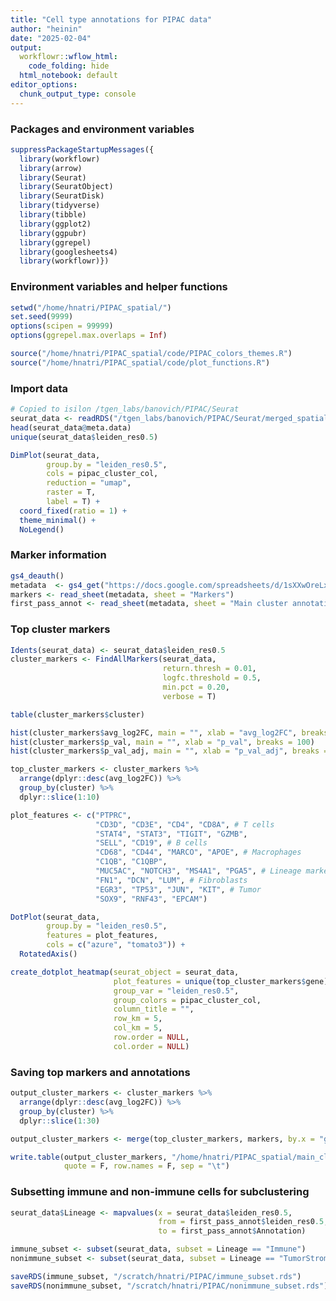 ```yaml
---
title: "Cell type annotations for PIPAC data"
author: "heinin"
date: "2025-02-04"
output:
  workflowr::wflow_html:
    code_folding: hide
  html_notebook: default
editor_options:
  chunk_output_type: console
---
```


### Packages and environment variables

```r

suppressPackageStartupMessages({
  library(workflowr)
  library(arrow)
  library(Seurat)
  library(SeuratObject)
  library(SeuratDisk)
  library(tidyverse)
  library(tibble)
  library(ggplot2)
  library(ggpubr)
  library(ggrepel)
  library(googlesheets4)
  library(workflowr)})

```

### Environment variables and helper functions

```r

setwd("/home/hnatri/PIPAC_spatial/")
set.seed(9999)
options(scipen = 99999)
options(ggrepel.max.overlaps = Inf)

source("/home/hnatri/PIPAC_spatial/code/PIPAC_colors_themes.R")
source("/home/hnatri/PIPAC_spatial/code/plot_functions.R")

```

### Import data

```r

# Copied to isilon /tgen_labs/banovich/PIPAC/Seurat
seurat_data <- readRDS("/tgen_labs/banovich/PIPAC/Seurat/merged_spatial_filtered_split_clustered_NC50_NN20_PC20_Seurat.rds")
head(seurat_data@meta.data)
unique(seurat_data$leiden_res0.5)

DimPlot(seurat_data,
        group.by = "leiden_res0.5",
        cols = pipac_cluster_col,
        reduction = "umap",
        raster = T,
        label = T) +
  coord_fixed(ratio = 1) +
  theme_minimal() +
  NoLegend()

```

### Marker information

```r

gs4_deauth()
metadata  <- gs4_get("https://docs.google.com/spreadsheets/d/1sXXwOreLxjMSUoPt79c6jmaQpluWkaxA5P5HfDsed3I/edit?usp=sharing")
markers <- read_sheet(metadata, sheet = "Markers")
first_pass_annot <- read_sheet(metadata, sheet = "Main cluster annotations")

```

### Top cluster markers

```r

Idents(seurat_data) <- seurat_data$leiden_res0.5
cluster_markers <- FindAllMarkers(seurat_data,
                                  return.thresh = 0.01,
                                  logfc.threshold = 0.5,
                                  min.pct = 0.20,
                                  verbose = T)

table(cluster_markers$cluster)

hist(cluster_markers$avg_log2FC, main = "", xlab = "avg_log2FC", breaks = 100)
hist(cluster_markers$p_val, main = "", xlab = "p_val", breaks = 100)
hist(cluster_markers$p_val_adj, main = "", xlab = "p_val_adj", breaks = 100)

top_cluster_markers <- cluster_markers %>%
  arrange(dplyr::desc(avg_log2FC)) %>%
  group_by(cluster) %>%
  dplyr::slice(1:10)

```

```r

plot_features <- c("PTPRC",
                   "CD3D", "CD3E", "CD4", "CD8A", # T cells
                   "STAT4", "STAT3", "TIGIT", "GZMB",
                   "SELL", "CD19", # B cells
                   "CD68", "CD44", "MARCO", "APOE", # Macrophages
                   "C1QB", "C1QBP",
                   "MUC5AC", "NOTCH3", "MS4A1", "PGA5", # Lineage markers
                   "FN1", "DCN", "LUM", # Fibroblasts
                   "EGR3", "TP53", "JUN", "KIT", # Tumor
                   "SOX9", "RNF43", "EPCAM")

DotPlot(seurat_data,
        group.by = "leiden_res0.5",
        features = plot_features,
        cols = c("azure", "tomato3")) +
  RotatedAxis()

```

```r

create_dotplot_heatmap(seurat_object = seurat_data,
                       plot_features = unique(top_cluster_markers$gene),
                       group_var = "leiden_res0.5",
                       group_colors = pipac_cluster_col,
                       column_title = "",
                       row_km = 5,
                       col_km = 5,
                       row.order = NULL,
                       col.order = NULL)

```

### Saving top markers and annotations

```r

output_cluster_markers <- cluster_markers %>%
  arrange(dplyr::desc(avg_log2FC)) %>%
  group_by(cluster) %>%
  dplyr::slice(1:30)

output_cluster_markers <- merge(top_cluster_markers, markers, by.x = "gene", by.y = "Gene")

write.table(output_cluster_markers, "/home/hnatri/PIPAC_spatial/main_cluster_marker_annotations.tsv",
            quote = F, row.names = F, sep = "\t")

```

### Subsetting immune and non-immune cells for subclustering

```r

seurat_data$Lineage <- mapvalues(x = seurat_data$leiden_res0.5,
                                 from = first_pass_annot$leiden_res0.5,
                                 to = first_pass_annot$Annotation)

immune_subset <- subset(seurat_data, subset = Lineage == "Immune")
nonimmune_subset <- subset(seurat_data, subset = Lineage == "TumorStroma")

saveRDS(immune_subset, "/scratch/hnatri/PIPAC/immune_subset.rds")
saveRDS(nonimmune_subset, "/scratch/hnatri/PIPAC/nonimmune_subset.rds")

```
